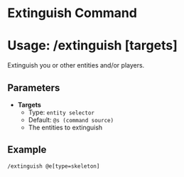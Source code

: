 # Extinguish Command
# Usage: /extinguish \[targets]
Extinguish you or other entities and/or players.

## Parameters
- **Targets**
  + Type: `entity selector`
  + Default: `@s (command source)`
  + The entities to extinguish

## Example
`/extinguish @e[type=skeleton]`
